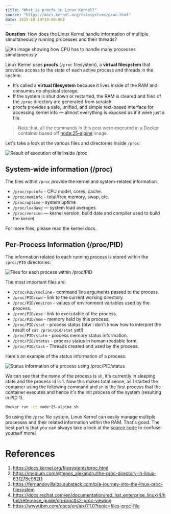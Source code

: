 ```yaml
---
title: "What is procfs in Linux Kernel?"
source: "https://docs.kernel.org/filesystems/proc.html"
date: 2025-10-19T19:00:00Z
---
```

**Question**: How does the Linux Kernel handle information of multiple simultaneously running processes and their threads?

<div className="mt-4 flex justify-center items-center">
<Image
      src="/static/tils/19-10-2025/procfs.svg"
      height={600}
      width={600}
      alt="An image showing how CPU has to handle many processes simultaneously"/>
</div>

Linux Kernel uses **procfs** (`/proc` filesystem), a **virtual filesystem** that provides access to the state of each active process and threads in the system.
- It’s called a **virtual filesystem** because it lives inside of the RAM and consumes no physical storage.
- If the system is shut down or restarted, the RAM is cleared and files of the `/proc` directory are generated from scratch.
- procfs provides a safe, unified, and simple text-based interface for accessing kernel info — almost everything is exposed as if it were just a file.

> Note that, all the commands in this post were executed in a Docker container based off [node:25-alpine](https://hub.docker.com/_/node) image.

Let's take a look at the various files and directories inside `/proc`:
<div className="flex justify-center items-center">
<Image
      src="/static/tils/19-10-2025/inside-proc-dir.png"
      height={600}
      width={600}
      alt="Result of execution of ls inside /proc"/>
</div>

## System-wide information (/proc)
The files within `/proc` provide the kernel and system-related information.
- `/proc/cpuinfo` - CPU model, cores, cache.
- `/proc/meminfo` - total/free memory, swap, etc.
- `/proc/uptime` - system uptime
- `/proc/loadavg` — system load averages
- `/proc/version` — kernel version, build date and compiler used to build the kernel

For more files, please read the kernel docs.

## Per-Process Information (/proc/PID)
The information related to each running process is stored within the `/proc/PID` directories:
<div className="flex justify-center items-center">
<Image
      src="/static/tils/19-10-2025/process-level-info.png"
      height={600}
      width={600}
      alt="Files for each process within /proc/PID"/>
</div>

The most important files are:
- `/proc/PID/cmdline` - command line arguments passed to the process.
- `/proc/PID/cwd` - link to the current working directory.
- `/proc/PID/environ` - values of environment variables used by the process.
- `/proc/PID/exe` - link to executable of the process.
- `/proc/PID/mem` - memory held by this process.
- `/proc/PID/stat` - process status (btw I don't know how to interpret the result of `cat /proc/pid/stat` yet!)
- `/proc/PID/statm` - process memory status information.
- `/proc/PID/status` - process status in human readable form.
- `/proc/PID/task` - Threads created and used by the process.

Here's an example of the status information of a process:
<div className="flex justify-center items-center">
<Image
      src="/static/tils/19-10-2025/proc-pid-status.png"
      height={600}
      width={600}
      alt="Status information of a process using /proc/PID/status"/>
</div>

We can see that the name of the process is `sh`, it's currently in sleeping state and the process id is 1. 
Now this makes total sense, as I started the container using the following command and `sh` is the first process that the container executes and hence it's the init process of the system (resulting in PID 1).
```bash
docker run -it node:25-alpine sh
```

So using the `/proc` file system, Linux Kernel can easily manage multiple processes and their related information within the RAM. That's good. The best part is that you can always take a look at the [source code](https://github.com/torvalds/linux/tree/master/fs/proc) to confuse yourself more!

# References
1. https://docs.kernel.org/filesystems/proc.html
2. https://medium.com/@tepes_alexandru/the-proc-directory-in-linux-63f278e962f1
3. https://fernandovillalba.substack.com/p/a-journey-into-the-linux-proc-filesystem
4. https://docs.redhat.com/en/documentation/red_hat_enterprise_linux/4/html/reference_guide/ch-proc#s2-proc-viewing
5. https://www.ibm.com/docs/en/aix/7.1.0?topic=files-proc-file
